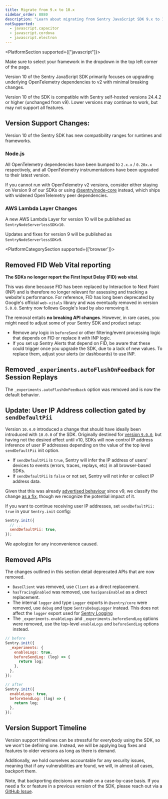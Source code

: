 ```yaml
---
title: Migrate from 9.x to 10.x
sidebar_order: 8880
description: "Learn about migrating from Sentry JavaScript SDK 9.x to 10.x"
notSupported:
  - javascript.capacitor
  - javascript.cordova
  - javascript.electron
---
```


<PlatformSection supported={["javascript"]}>
<Alert title="Using a framework?" level="info">

Make sure to select your framework in the dropdown in the top left corner of the page.

</Alert>
</PlatformSection>

Version 10 of the Sentry JavaScript SDK primarily focuses on upgrading underlying OpenTelemetry dependencies to v2 with minimal breaking changes.

Version 10 of the SDK is compatible with Sentry self-hosted versions 24.4.2 or higher (unchanged from v9).
Lower versions may continue to work, but may not support all features.

## Version Support Changes:

Version 10 of the Sentry SDK has new compatibility ranges for runtimes and frameworks.

### Node.js

All OpenTelemetry dependencies have been bumped to `2.x.x` / `0.20x.x` respectively, and all OpenTelemetry instrumentations have been upgraded to their latest version.

If you cannot run with OpenTelemetry v2 versions, consider either staying on Version 9 of our SDKs or using [@sentry/node-core](https://www.npmjs.com/package/@sentry/node-core) instead, which ships with widened OpenTelemetry peer dependencies.

### AWS Lambda Layer Changes

A new AWS Lambda Layer for version 10 will be published as `SentryNodeServerlessSDKv10`.

Updates and fixes for version 9 will be published as `SentryNodeServerlessSDKv9`.

<PlatformCategorySection supported={['browser']}>

## Removed FID Web Vital reporting

**The SDKs no longer report the First Input Delay (FID) web vital**.

This was done because FID has been replaced by Interaction to Next Paint (INP) and is therefore no longer relevant for assessing and tracking a website's performance.
For reference, FID has long been deprecated by Google's official `web-vitals` library and was eventually removed in version `5.0.0`.
Sentry now follows Google's lead by also removing it.

The removal entails **no breaking API changes**. However, in rare cases, you might need to adjust some of your Sentry SDK and product setup:

- Remove any logic in `beforeSend` or other filtering/event processing logic that depends on FID or replace it with INP logic.
- If you set up Sentry Alerts that depend on FID, be aware that these could trigger once you upgrade the SDK, due to a lack of new values.
  To replace them, adjust your alerts (or dashboards) to use INP.

## Removed `_experiments.autoFlushOnFeedback` for Session Replays

The `_experiments.autoFlushOnFeedback` option was removed and is now the default behavior.

## Update: User IP Address collection gated by `sendDefaultPii`

Version `10.4.0` introduced a change that should have ideally been introduced with `10.0.0` of the SDK.
Originally destined for [version `9.0.0`](/platforms/javascript/migration/v8-to-v9/#behavior-changes), but having not the desired effect until v10,
SDKs will now control IP address inference of user IP addresses depending on the value of the top level `sendDefaultPii` init option.

- If `sendDefaultPii` is `true`, Sentry will infer the IP address of users' devices to events (errors, traces, replays, etc) in all browser-based SDKs.
- If `sendDefaultPii` is `false` or not set, Sentry will not infer or collect IP address data.

Given that this was already [advertised behaviour](/platforms/javascript/data-management/data-collected/#users-ip-address-and-location) since v9, 
we classify the change [as a fix](https://github.com/getsentry/sentry-javascript/pull/17364), though we recognize the potential impact of it. 

If you want to continue receiving user IP addresses, set `sendDefaultPii: true` in your `Sentry.init` config:

```js
Sentry.init({
  // ...
  sendDefaultPii: true,
});
```

We apologize for any inconvenience caused.

</PlatformCategorySection>

## Removed APIs

The changes outlined in this section detail deprecated APIs that are now removed.

- `BaseClient` was removed, use `Client` as a direct replacement.
- `hasTracingEnabled` was removed, use `hasSpansEnabled` as a direct replacement.
- The internal `logger` and type `Logger` exports in `@sentry/core` were removed, use `debug` and type `SentryDebugLogger` instead. This does not affect the `logger` export used for [Sentry Logging](/product/explore/logs/getting-started/)
- The `_experiments.enableLogs` and `_experiments.beforeSendLog` options were removed, use the top-level `enableLogs` and `beforeSendLog` options instead.

```js
// before
Sentry.init({
  _experiments: {
    enableLogs: true,
    beforeSendLog: (log) => {
      return log;
    },
  },
});

// after
Sentry.init({
  enableLogs: true,
  beforeSendLog: (log) => {
    return log;
  },
});
```

## Version Support Timeline

Version support timelines can be stressful for everybody using the SDK, so we won't be defining one.
Instead, we will be applying bug fixes and features to older versions as long as there is demand.

Additionally, we hold ourselves accountable for any security issues, meaning that if any vulnerabilities are found, we will, in almost all cases, backport them.

Note, that backporting decisions are made on a case-by-case basis.
If you need a fix or feature in a previous version of the SDK, please reach out via a [GitHub Issue](https://github.com/getsentry/sentry-javascript/issues).
